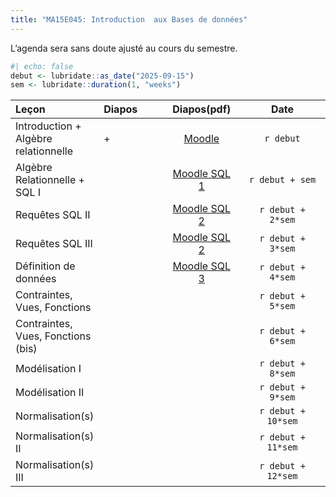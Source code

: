 ```yaml
---
title: "MA15E045: Introduction  aux Bases de données"
---
```


L'agenda sera sans doute ajusté au cours du semestre.

```r
#| echo: false
debut <- lubridate::as_date("2025-09-15")
sem <- lubridate::duration(1, "weeks")
```


| Leçon         | Diapos          |   Diapos(pdf)   |    Date    |
|:-----------------|:---------------|:----------------:|:-------------------:|
| Introduction + Algèbre relationnelle | [<i class="fab fa-slideshare"></i>](/sides/BD_Intro.html) + [<i class="fab fa-slideshare"></i>](/sides/algrel.html) |    [Moodle](https://moodle.u-paris.fr/enrol/index.php?id=2313)    | `r debut` |
| Algèbre Relationnelle + SQL I | [<i class="fab fa-slideshare"></i>](/sides/SQL_1.html)   | [Moodle SQL 1](https://moodle.u-paris.fr/enrol/index.php?id=2313) | `r debut + sem ` |
| Requêtes SQL II    | [<i class="fab fa-slideshare"></i>](/sides/SQL_2.html)     | [Moodle SQL 2](https://moodle.u-paris.fr/enrol/index.php?id=2313) | `r debut + 2*sem ` |
| Requêtes SQL III    | [<i class="fab fa-slideshare"></i>](/sides/SQL_3.html)  | [Moodle SQL 2](https://moodle.u-paris.fr/enrol/index.php?id=2313) | `r debut + 3*sem ` |
| Définition de données   | [<i class="fab fa-slideshare"></i>](/sides/SQL_LDD.html)| [Moodle SQL 3](https://moodle.u-paris.fr/enrol/index.php?id=2313) | `r debut + 4*sem ` |
| Contraintes, Vues, Fonctions         | [<i class="fab fa-slideshare"></i>](/sides/SQL_LDD.html) [<i class="fab fa-slideshare"></i>](/sides/SQL_5.html)     |                                             | `r debut + 5*sem ` |
| Contraintes, Vues, Fonctions (bis)   | [<i class="fab fa-slideshare"></i>](/sides/SQL_6.html)     |       | `r debut + 6*sem ` |
| Modélisation I      |                     |                             | `r debut + 8*sem ` |
| Modélisation II           |                   |                                | `r debut + 9*sem ` |
| Normalisation(s)             |                 |                             | `r debut + 10*sem ` |
| Normalisation(s) II     |               |                              | `r debut + 11*sem ` |
| Normalisation(s) III    |             |                                    | `r debut + 12*sem ` |


